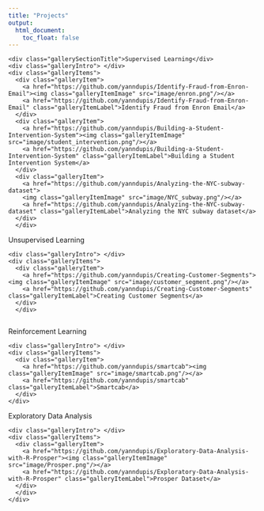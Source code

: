 ```yaml
---
title: "Projects"
output:
  html_document:
    toc_float: false
---
```


<!--html_preserve-->

<div class="band full">
  <div class="bandContent pageIntro"> </div>
  <div class="bandContent gallerySection">
    <div class="gallerySectionTitle">Supervised Learning</div>
    <div class="galleryIntro"> </div>
    <div class="galleryItems">
      <div class="galleryItem">
        <a href="https://github.com/yanndupis/Identify-Fraud-from-Enron-Email"><img class="galleryItemImage" src="image/enron.png"/></a>
        <a href="https://github.com/yanndupis/Identify-Fraud-from-Enron-Email" class="galleryItemLabel">Identify Fraud from Enron Email</a>
      </div>
      <div class="galleryItem">
        <a href="https://github.com/yanndupis/Building-a-Student-Intervention-System"><img class="galleryItemImage" src="image/student_intervention.png"/></a>
        <a href="https://github.com/yanndupis/Building-a-Student-Intervention-System" class="galleryItemLabel">Building a Student Intervention System</a>
      </div>
      <div class="galleryItem">
        <a href="https://github.com/yanndupis/Analyzing-the-NYC-subway-dataset">
        <img class="galleryItemImage" src="image/NYC_subway.png"/></a>
        <a href="https://github.com/yanndupis/Analyzing-the-NYC-subway-dataset" class="galleryItemLabel">Analyzing the NYC subway dataset</a>
      </div>
      </div>


<div class="gallerySectionTitle">Unsupervised Learning</div>
    <div class="galleryIntro"> </div>
    <div class="galleryItems">
      <div class="galleryItem">
        <a href="https://github.com/yanndupis/Creating-Customer-Segments"><img class="galleryItemImage" src="image/customer_segment.png"/></a>
        <a href="https://github.com/yanndupis/Creating-Customer-Segments" class="galleryItemLabel">Creating Customer Segments</a>
      </div>
      </div>
      
<div class="gallerySectionTitle">Reinforcement Learning</div>
    <div class="galleryIntro"> </div>
    <div class="galleryItems">
      <div class="galleryItem">
        <a href="https://github.com/yanndupis/smartcab"><img class="galleryItemImage" src="image/smartcab.png"/></a>
        <a href="https://github.com/yanndupis/smartcab" class="galleryItemLabel">Smartcab</a>
      </div>
    </div>

<div class="gallerySectionTitle">Exploratory Data Analysis</div>
    <div class="galleryIntro"> </div>
    <div class="galleryItems">
      <div class="galleryItem">
        <a href="https://github.com/yanndupis/Exploratory-Data-Analysis-with-R-Prosper"><img class="galleryItemImage" src="image/Prosper.png"/></a>
        <a href="https://github.com/yanndupis/Exploratory-Data-Analysis-with-R-Prosper" class="galleryItemLabel">Prosper Dataset</a>
      </div>
      </div>
    </div>
  </div>
<!--/html_preserve-->